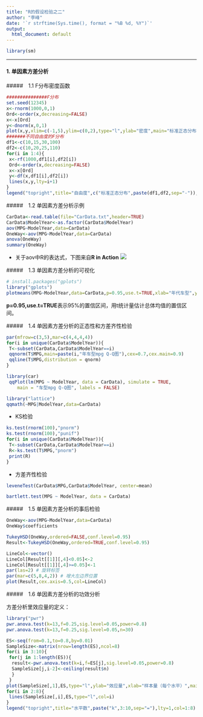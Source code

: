 ```yaml
---
title: "R的假设检验之二"
author: "李峰"
date: '`r strftime(Sys.time(), format = "%B %d, %Y")`'
output:
  html_document: default
---
```





```r
library(sm)
```



---


####  1. 单因素方差分析


#####　1.1 F分布密度函数


```r
###############F分布
set.seed(12345)
x<-rnorm(1000,0,1)
Ord<-order(x,decreasing=FALSE)
x<-x[Ord]
y<-dnorm(x,0,1)
plot(x,y,xlim=c(-1,5),ylim=c(0,2),type="l",ylab="密度",main="标准正态分布与不同自由度下的F分布密度函数",lwd=1.5)
#######不同自由度的F分布
df1<-c(10,15,30,100)
df2<-c(10,20,25,110)
for(i in 1:4){
 x<-rf(1000,df1[i],df2[i])
 Ord<-order(x,decreasing=FALSE)
 x<-x[Ord]
 y<-df(x,df1[i],df2[i])
 lines(x,y,lty=i+1)
}
legend("topright",title="自由度",c("标准正态分布",paste(df1,df2,sep="-")),lty=1:5)
```



#####　1.2 单因素方差分析示例


```r
CarData<-read.table(file="CarData.txt",header=TRUE)
CarData$ModelYear<-as.factor(CarData$ModelYear)
aov(MPG~ModelYear,data=CarData)
OneWay<-aov(MPG~ModelYear,data=CarData)
anova(OneWay)
summary(OneWay)
```


* 关于aov中R的表达式，下图来自**R in Action**
![ ](http://i1.piimg.com/1949/02527d8825a33882.jpg)



#####　1.3 单因素方差分析的可视化


```r
# install.packages("gplots")
library("gplots")
plotmeans(MPG~ModelYear,data=CarData,p=0.95,use.t=TRUE,xlab="年代车型",ylab="平均MPG",main="不同年代车型MPG总体均值变化折线图(95%置信区间)")

```


**p=0.95,use.t=TRUE**表示95%的置信区间，用t统计量估计总体均值的置信区间。



#####　1.4 单因素方差分析的正态性和方差齐性检验


```r
par(mfrow=c(3,5),mar=c(4,4,4,4))
for(i in unique(CarData$ModelYear)){
 T<-subset(CarData,CarData$ModelYear==i)
 qqnorm(T$MPG,main=paste(i,"年车型mpg Q-Q图"),cex=0.7,cex.main=0.9)
 qqline(T$MPG,distribution = qnorm)
}
```



```r
library(car)
 qqPlot(lm(MPG ~ ModelYear, data = CarData), simulate = TRUE, 
    main = "车型mpg Q-Q图", labels = FALSE)
```



```r
library("lattice")
qqmath(~MPG|ModelYear,data=CarData)
```

* KS检验

```r
ks.test(rnorm(100),"pnorm")
ks.test(rnorm(100),"punif")
for(i in unique(CarData$ModelYear)){
 T<-subset(CarData,CarData$ModelYear==i)
 R<-ks.test(T$MPG,"pnorm")
 print(R)
}
```

* 方差齐性检验

```r
leveneTest(CarData$MPG,CarData$ModelYear, center=mean)
```


```r
bartlett.test(MPG ~ ModelYear, data = CarData)
```



#####　1.5 单因素方差分析的事后检验



```r
OneWay<-aov(MPG~ModelYear,data=CarData)
OneWay$coefficients

```




```r
TukeyHSD(OneWay,ordered=FALSE,conf.level=0.95)
Result<-TukeyHSD(OneWay,ordered=TRUE,conf.level=0.95)

```


```r
LineCol<-vector()
LineCol[Result[[1]][,4]<0.05]<-2
LineCol[Result[[1]][,4]>=0.05]<-1
par(las=2) # 旋转标签
par(mar=c(5,8,4,2)) # 增大左边界位置
plot(Result,cex.axis=0.5,col=LineCol)
```


#####　1.6 单因素方差分析的功效分析


方差分析里效应量的定义：

\begin{equation}\label{eq:1}
  f = \sqrt{\frac{\sum_{i=1}^{k}{\frac{n_i}{n}(\bar{x_i}-\bar{x})^2}}{MSE}},
\end{equation}


```r
library("pwr")
pwr.anova.test(k=13,f=0.25,sig.level=0.05,power=0.8)
pwr.anova.test(k=13,f=0.25,sig.level=0.05,n=30)
```


```r
ES<-seq(from=0.1,to=0.8,by=0.01)
SampleSize<-matrix(nrow=length(ES),ncol=8)
for(i in 3:10){
 for(j in 1:length(ES)){
  result<-pwr.anova.test(k=i,f=ES[j],sig.level=0.05,power=0.8)
  SampleSize[j,i-2]<-ceiling(result$n)
  }
 }
plot(SampleSize[,1],ES,type="l",ylab="效应量",xlab="样本量（每个水平）",main="单因素方差分析(Alpha=0.05,Power=0.8)")
for(i in 2:8){
 lines(SampleSize[,i],ES,type="l",col=i)
}
legend("topright",title="水平数",paste("k",3:10,sep="="),lty=1,col=1:8)

```



